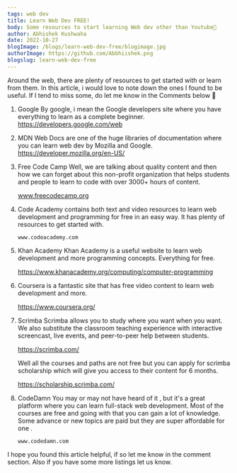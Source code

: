 ```yaml
---
tags: web dev
title: Learn Web Dev FREE!
body: Some resources to start learning Web dev other than Youtube📍
author: Abhishek Kushwaha
date: 2022-10-27
blogImage: /blogs/learn-web-dev-free/blogimage.jpg
authorImage: https://github.com/Abbhiishek.png
blogslug: learn-web-dev-free
---
```


Around the web, there are plenty of resources to get started with or learn from them. In this article, i would love to note down the ones I found to be useful. If I tend to miss some, do let me know in the Comments below 🙌

1.  Google
    By google, i mean the Google developers site where you have everything to learn as a complete beginner.
    https://developers.google.com/web

2.  MDN Web Docs are one of the huge libraries of documentation where you can learn web dev by Mozilla and Google.
    https://developer.mozilla.org/en-US/

3.  Free Code Camp
    Well, we are talking about quality content and then how we can forget
    about this non-profit organization that helps students and
    people to learn to code with over 3000+ hours of content.

    www.freecodecamp.org

4.  Code Academy contains both text and video resources to learn web
    development and programming for free in an easy way. It has plenty
    of resources to get started with.

        www.codeacademy.com

5.  Khan Academy
    Khan Academy is a useful website to learn web development and
    more programming concepts. Everything for free.

    https://www.khanacademy.org/computing/computer-programming

6.  Coursera is a fantastic site that has free video content to
    learn web development and more.

    https://www.coursera.org/

7.  Scrimba
    Scrimba allows you to study where you want when you want. We
    also substitute the classroom teaching experience with
    interactive screencast, live events, and peer-to-peer help
    between students.

    https://scrimba.com/

    Well all the courses and paths are not free but you can apply for
    scrimba scholarship which will give you access to their content
    for 6 months.

    https://scholarship.scrimba.com/

8.  CodeDamn
    You may or may not have heard of it , but it's a great platform
    where you can learn full-stack web development. Most of the
    courses are free and going with that you can gain a lot of
    knowledge. Some advance or new topics are paid but they are super
    affordable for one .

        www.codedamn.com

I hope you found this article helpful, if so let me know in the comment section. Also if you have some more listings let us know.

